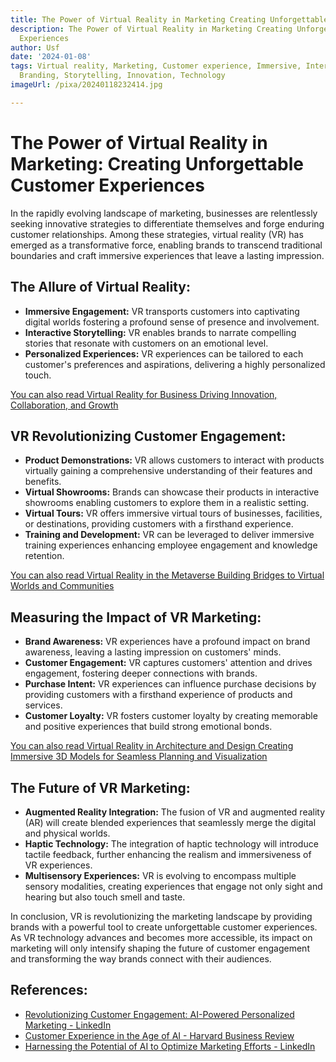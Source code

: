 ```yaml
---
title: The Power of Virtual Reality in Marketing Creating Unforgettable Customer Experiences
description: The Power of Virtual Reality in Marketing Creating Unforgettable Customer
  Experiences
author: Usf
date: '2024-01-08'
tags: Virtual reality, Marketing, Customer experience, Immersive, Interactive, Engagement,
  Branding, Storytelling, Innovation, Technology
imageUrl: /pixa/20240118232414.jpg

---
```

# The Power of  Virtual Reality in Marketing: Creating Unforgettable Customer Experiences

In  the rapidly evolving landscape of marketing, businesses are relentlessly seeking innovative strategies  to differentiate themselves and forge enduring customer relationships. Among these strategies, virtual reality (VR) has emerged as  a  transformative force, enabling brands to transcend traditional boundaries and craft immersive experiences that leave a lasting impression.

## The Allure of Virtual Reality:

*  **Immersive Engagement:** VR transports customers into captivating digital worlds fostering a profound sense of  presence and involvement.
* **Interactive Storytelling:** VR enables brands to narrate compelling stories that resonate with customers on an  emotional level.
* **Personalized Experiences:** VR experiences can be tailored  to each customer's preferences and aspirations, delivering a highly personalized touch.

[You  can also read  Virtual Reality  for Business Driving  Innovation, Collaboration, and Growth](Virtual%20Reality%20for%20Business%20Driving%20Innovation%2C%20Collaboration%2C%20and%20Growth)


## VR Revolutionizing Customer Engagement:

* **Product Demonstrations:** VR allows customers to interact with products virtually gaining a comprehensive understanding of their features and benefits.
* **Virtual Showrooms:** Brands can showcase their products in interactive showrooms  enabling customers to  explore them in a realistic setting.
* **Virtual Tours:** VR offers immersive virtual tours of businesses, facilities, or destinations, providing customers with a firsthand experience.
* **Training and Development:** VR can be  leveraged to deliver  immersive training experiences enhancing employee engagement and knowledge retention.

[You  can also read Virtual Reality in the Metaverse Building Bridges to Virtual Worlds and Communities](Virtual%20Reality%20in%20the%20Metaverse%20Building%20Bridges%20to%20Virtual%20Worlds%20and%20Communities)


## Measuring the Impact of VR  Marketing:

* **Brand  Awareness:**  VR experiences have a profound impact on brand  awareness, leaving a lasting impression on customers' minds.
* **Customer Engagement:** VR captures customers' attention and drives engagement, fostering  deeper connections with brands.
* **Purchase Intent:** VR experiences can influence purchase decisions by providing  customers  with a  firsthand experience of products and services.
* **Customer Loyalty:** VR fosters customer loyalty by creating memorable and positive experiences that build strong emotional bonds.

[You can also read Virtual Reality in Architecture and Design Creating Immersive 3D Models  for  Seamless  Planning and Visualization](Virtual%20Reality%20in%20Architecture%20and%20Design%20Creating%20Immersive%203D%20Models%20for%20Seamless%20Planning%20and%20Visualization)


## The Future of VR Marketing:

* **Augmented Reality Integration:** The fusion of  VR and augmented  reality (AR) will create blended  experiences that seamlessly  merge the digital and physical worlds.
* **Haptic Technology:** The integration of  haptic technology will introduce tactile feedback, further enhancing the realism and immersiveness of VR experiences.
* **Multisensory Experiences:** VR is evolving  to encompass multiple sensory  modalities, creating experiences that engage not only sight and hearing but also touch smell  and  taste.

In conclusion, VR is revolutionizing the marketing landscape by  providing brands with a powerful tool to create unforgettable customer experiences. As VR technology advances  and becomes more accessible, its  impact on marketing will only intensify shaping the future of  customer engagement and transforming the way brands connect  with their audiences.

## References:
- [Revolutionizing Customer Engagement: AI-Powered Personalized Marketing - LinkedIn](https://www.linkedin.com/pulse/revolutionizing-customer-engagement-ai-powered-marketing-vijay-sudhan-b7ugc)
- [Customer Experience in the Age of AI - Harvard Business Review](https://hbr.org/2022/03/customer-experience-in-the-age-of-ai)
- [Harnessing the Potential of AI to Optimize Marketing Efforts - LinkedIn](https://www.linkedin.com/pulse/harnessing-potential-ai-optimize-marketing)
